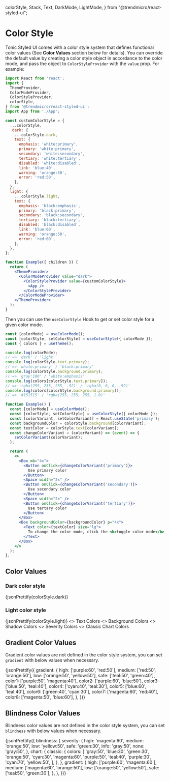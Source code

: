   colorStyle,
  Stack,
  Text,
  DarkMode,
  LightMode,
} from "@trendmicro/react-styled-ui";

# Color Style

Tonic Styled UI comes with a color style system that defines functional color values (See **Color Values** section below for details). You can override the default value by creating a color style object in accordance to the color mode, and pass the object to `ColorStyleProvider` with the `value` prop. For example:

```jsx disabled
import React from 'react';
import {
  ThemeProvider,
  ColorModeProvider,
  ColorStyleProvider,
  colorStyle,
} from '@trendmicro/react-styled-ui';
import App from './App';

const customColorStyle = {
  ...colorStyle,
   dark: {
    ...colorStyle.dark,
    text: {
      emphasis: 'white:primary',
      primary: 'white:primary',
      secondary: 'white:secondary',
      tertiary: 'white:tertiary',
      disabled: 'white:disabled',
      link: 'blue:40',
      warning: 'orange:50',
      error: 'red:50',
    },
  },
  light: {
    ...colorStyle.light,
    text: {
      emphasis: 'black:emphasis',
      primary: 'black:primary',
      secondary: 'black:secondary',
      tertiary: 'black:tertiary',
      disabled: 'black:disabled',
      link: 'blue:60',
      warning: 'orange:50',
      error: 'red:60',
    },
  },
};

function Example({ children }) {
  return (
    <ThemeProvider>
      <ColorModeProvider value="dark">
        <ColorStyleProvider value={customColorStyle}>
          <App />
        </ColorStyleProvider>
      </ColorModeProvider>
    </ThemeProvider>
  );
}
```

Then you can use the `useColorStyle` Hook to get or set color style for a given color mode.

```jsx disabled
const [colorMode] = useColorMode();
const [colorStyle, setColorStyle] = useColorStyle({ colorMode });
const { colors } = useTheme();

console.log(colorMode);
// => 'dark' / 'light'
console.log(colorStyle.text.primary);
// => 'white:primary' / 'black:primary'
console.log(colorStyle.background.primary);
// => 'gray:100' / 'white:emphasis'
console.log(colors[colorStyle.text.primary]);
// => 'rgba(255, 255, 255, .92)' / 'rgba(0, 0, 0, .92)'
console.log(colors[colorStyle.background.primary]);
// => '#151515' / 'rgba(255, 255, 255, 1.0)'
```

```jsx
function Example() {
  const [colorMode] = useColorMode();
  const [colorStyle, setColorStyle] = useColorStyle({ colorMode });
  const [colorVariant, setColorVariant] = React.useState('primary');
  const backgroundColor = colorStyle.background[colorVariant];
  const textColor = colorStyle.text[colorVariant];
  const changeColorVariant = (colorVariant) => (event) => {
    setColorVariant(colorVariant);
  };

  return (
    <>
      <Box mb="4x">
        <Button onClick={changeColorVariant('primary')}>
          Use primary color
        </Button>
        <Space width="2x" />
        <Button onClick={changeColorVariant('secondary')}>
          Use secondary color
        </Button>
        <Space width="2x" />
        <Button onClick={changeColorVariant('tertiary')}>
          Use tertary color
        </Button>
      </Box>
      <Box backgroundColor={backgroundColor} p="4x">
        <Text color={textColor} size="lg">
          To change the color mode, click the <b>toggle color mode</b> button at the top right corner.
        </Text>
      </Box>
    </>
  );
};
```

## Color Values

### Dark color style

<Box mb="6x">
  <CodeBlock>
    {jsonPrettify(colorStyle.dark)}
  </CodeBlock>
</Box>

### Light color style

<Box mb="6x">
  <CodeBlock>
    {jsonPrettify(colorStyle.light)}
  </CodeBlock>
</Box>

<DarkMode>
  <Stack
    direction="column"
    shouldWrapChildren
  >
    <>
      <Text fontSize="xl" my="6x">
        Text Colors
      </Text>
      <DarkMode>
        <ColorStyleBlocks colorType="text" />
      </DarkMode>
      <LightMode>
        <ColorStyleBlocks colorType="text" />
      </LightMode>
    </>
    <>
      <Text fontSize="xl" my="6x">
        Background Colors
      </Text>
      <DarkMode>
        <ColorStyleBlocks colorType="background" />
      </DarkMode>
      <LightMode>
        <ColorStyleBlocks colorType="background" />
      </LightMode>
    </>
    <>
      <Text fontSize="xl" my="6x">
        Shadow Colors
      </Text>
      <DarkMode>
        <ColorStyleBlocks colorType="shadow" />
      </DarkMode>
      <LightMode>
        <ColorStyleBlocks colorType="shadow" />
      </LightMode>
    </>
    <>
      <Text fontSize="xl" my="6x">
        Severity Colors
      </Text>
      <DarkMode>
        <ColorStyleBlocks colorType="severity" />
      </DarkMode>
      <LightMode>
        <ColorStyleBlocks colorType="severity" />
      </LightMode>
    </>
    <>
      <Text fontSize="xl" my="6x">
        Classic Chart Colors
      </Text>
      <DarkMode>
        <ColorStyleBlocks colorType="chart.classic.colors" />
      </DarkMode>
      <LightMode>
        <ColorStyleBlocks colorType="chart.classic.colors" />
      </LightMode>
    </>
  </Stack>
</DarkMode>

## Gradient Color Values

Gradient color values are not defined in the color style system, you can set `gradient` with below values when necessary.

<CodeBlock>
  {jsonPrettify({
    gradient: {
      high: ['purple:60', 'red:50'],
      medium: ['red:50', 'orange:50'],
      low: ['orange:50', 'yellow:50'],
      safe: ['teal:50', 'green:40'],
      color1: ['purple:50', 'magenta:40'],
      color2: ['purple:60', 'blue:50'],
      color3: ['blue:50', 'teal:40'],
      color4: ['cyan:40', 'teal:30'],
      color5: ['blue:60', 'teal:40'],
      color6: ['green:40', 'cyan:30'],
      color7: ['magenta:60', 'red:40'],
      color8: ['magenta:50', 'blue:60'],
    },
  })}
</CodeBlock>

## Blindness Color Values

Blindness color values are not defined in the color style system, you can set `blindness` with below values when necessary.

<CodeBlock>
  {jsonPrettify({
    blindness: {
      severity: {
        high: 'magenta:60',
        medium: 'orange:50',
        low: 'yellow:50',
        safe: 'green:30',
        info: 'gray:50',
        none: 'gray:50',
      },
      chart: {
        classic: {
          colors: [
            'gray:50',
            'blue:30',
            'green:30',
            'orange:50',
            'cyan:30',
            'magenta:60',
            'purple:50',
            'teal:40',
            'purple:30',
            'cyan:70',
            'yellow:50',
          ],
        },
      },
      gradient: {
        high: ['purple:60', 'magenta:60'],
        medium: ['magenta:60', 'orange:50'],
        low: ['orange:50', 'yellow:50'],
        safe: ['teal:50', 'green:30'],
      },
    },
  })}
</CodeBlock>
